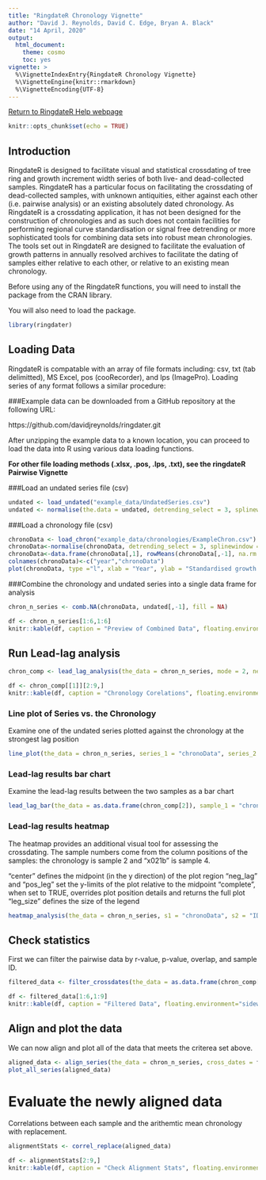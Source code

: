 ---
title: "RingdateR Chronology Vignette"
author: "David J. Reynolds, David C. Edge, Bryan A. Black"
date: "14 April, 2020"
output:
  html_document:
    theme: cosmo
    toc: yes
vignette: >
  %\VignetteIndexEntry{RingdateR Chronology Vignette}
  %\VignetteEngine{knitr::rmarkdown}
  %\VignetteEncoding{UTF-8}
---

<a href="https://ringdater.github.io/ringdater/help.html">Return to RingdateR Help webpage</a>

```{r setup, include=FALSE}
knitr::opts_chunk$set(echo = TRUE)
```

## Introduction

RingdateR is designed to facilitate visual and statistical crossdating of tree ring and growth increment width series of both live- and dead-collected samples. RingdateR has a particular focus on facilitating the crossdating of dead-collected samples, with unknown antiquities, either against each other (i.e. pairwise analysis) or an existing absolutely dated chronology. As RingdateR is a crossdating application, it has not been designed for the construction of chronologies and as such does not contain facilities for performing regional curve standardisation or signal free detrending or more sophisticated tools for combining data sets into robust mean chronologies. The tools set out in RingdateR are designed to facilitate the evaluation of growth patterns in annually resolved archives to facilitate the dating of samples either relative to each other, or relative to an existing mean chronology.  

Before using any of the RingdateR functions, you will need to install the package from the CRAN library.


You will also need to load the package.

```{r message = FALSE, warning=FALSE}
library(ringdater)
```


## Loading Data

RingdateR is compatable with an array of file formats including: csv, txt (tab delimitted), MS Excel, pos (cooRecorder), and lps (ImagePro). Loading series of any format follows a similar procedure:

###Example data can be downloaded from a GitHub repository at the following URL:

https://github.com/davidjreynolds/ringdater.git

After unzipping the example data to a known location, you can proceed to load the data into R using various data loading functions.

**For other file loading methods (.xlsx, .pos, .lps, .txt), see the ringdateR Pairwise Vignette**

###Load an undated series file (csv)

```{r}
undated <- load_undated("example_data/UndatedSeries.csv")
undated <- normalise(the.data = undated, detrending_select = 3, splinewindow = 21)
```

###Load a chronology file (csv)

```{r}
chronoData <- load_chron("example_data/chronologies/ExampleChron.csv")
chronoData<-normalise(chronoData, detrending_select = 3, splinewindow = 21)
chronoData<-data.frame(chronoData[,1], rowMeans(chronoData[,-1], na.rm = TRUE))
colnames(chronoData)<-c("year","chronoData")
plot(chronoData, type ="l", xlab = "Year", ylab = "Standardised growth index")
```


###Combine the chronology and undated series into a single data frame for analysis
```{r}
chron_n_series <- comb.NA(chronoData, undated[,-1], fill = NA)
```

```{r comment='', echo=FALSE, results='asis'}
df <- chron_n_series[1:6,1:6]
knitr::kable(df, caption = "Preview of Combined Data", floating.environment="sidewaystable")

```

## Run Lead-lag analysis

```{r}
chron_comp <- lead_lag_analysis(the_data = chron_n_series, mode = 2, neg_lag = -20, pos_lag = 20, complete = TRUE, shiny = FALSE)
```

```{r comment='', echo=FALSE, results='asis'}
df <- chron_comp[[1]][2:9,]
knitr::kable(df, caption = "Chronology Corelations", floating.environment="sidewaystable")

```


### Line plot of Series vs. the Chronology

Examine one of the undated series plotted against the chronology at the strongest lag position

```{r}
line_plot(the_data = chron_n_series, series_1 = "chronoData", series_2 = "ID_021b", lag = 58)
```

### Lead-lag results bar chart

Examine the lead-lag results between the two samples as a bar chart

```{r}
lead_lag_bar(the_data = as.data.frame(chron_comp[2]), sample_1 = "chronoData", sample_2 = "ID_021b")
```


### Lead-lag results heatmap

The heatmap provides an additional visual tool for assessing the crossdating. The sample numbers come from the column positions of the samples: the chronology is sample 2 and "x021b" is sample 4.

"center" defines the midpoint (in the y direction) of the plot region
"neg_lag" and "pos_leg" set the y-limits of the plot relative to the midpoint
"complete", when set to TRUE, overrides plot position details and returns the full plot
"leg_size" defines the size of the legend


```{r}
heatmap_analysis(the_data = chron_n_series, s1 = "chronoData", s2 = "ID_021b", neg_lag = -10, pos_lag = 10, center = 58, complete = FALSE, leg_size = 1)
```


## Check statistics

First we can filter the pairwise data by r-value, p-value, overlap, and sample ID.

```{r}
filtered_data <- filter_crossdates(the_data = as.data.frame(chron_comp[1]), r_val = 0.6, p_val = 0.05, overlap = 40, target = colnames(chron_n_series)[2])
```

```{r comment='', echo=FALSE, results='asis'}
df <- filtered_data[1:6,1:9]
knitr::kable(df, caption = "Filtered Data", floating.environment="sidewaystable")
```


## Align and plot the data

We can now align and plot all of the data that meets the criterea set above.

```{r}
aligned_data <- align_series(the_data = chron_n_series, cross_dates = filtered_data, sel_target = colnames(chron_n_series)[2])
plot_all_series(aligned_data)
```



# Evaluate the newly aligned data

Correlations between each sample and the arithemtic mean chronology with replacement.

```{r}
alignmentStats <- correl_replace(aligned_data)
```

```{r comment='', echo=FALSE, results='asis'}
df <- alignmentStats[2:9,]
knitr::kable(df, caption = "Check Alignment Stats", floating.environment="sidewaystable")
```

